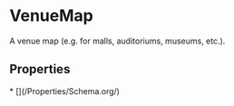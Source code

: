 # VenueMap

A venue map (e.g. for malls, auditoriums, museums, etc.).

## Properties

<Grid>
* [](/Properties/Schema.org/)

</Grid>

